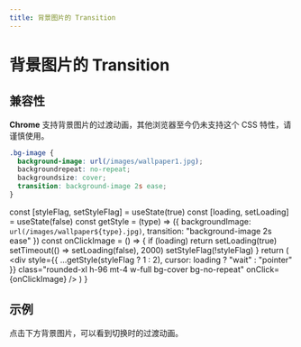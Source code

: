 ```yaml
---
title: 背景图片的 Transition
---
```


# 背景图片的 Transition

## 兼容性

**Chrome** 支持背景图片的过渡动画，其他浏览器至今仍未支持这个 CSS 特性，请谨慎使用。

```css filename=".css" showLineNumbers  {2,5}
.bg-image {
  background-image: url(/images/wallpaper1.jpg);
  backgroundrepeat: no-repeat;
  backgroundsize: cover;
  transition: background-image 2s ease;
}
```

  const [styleFlag, setStyleFlag] = useState(true)
  const [loading, setLoading] = useState(false)
  const getStyle = (type) => ({
    backgroundImage: `url(/images/wallpaper${type}.jpg)`,
    transition: "background-image 2s ease"
  })
  const onClickImage = () => {
    if (loading) return
    setLoading(true)
    setTimeout(() => setLoading(false), 2000)
    setStyleFlag(!styleFlag)
  }
  return (
    <div
      style={{ ...getStyle(styleFlag ? 1 : 2), cursor: loading ? "wait" : "pointer" }}
      class="rounded-xl h-96 mt-4 w-full bg-cover bg-no-repeat"
      onClick={onClickImage}
    />
  )
}

## 示例

点击下方背景图片，可以看到切换时的过渡动画。

<BgImageShowCase />
